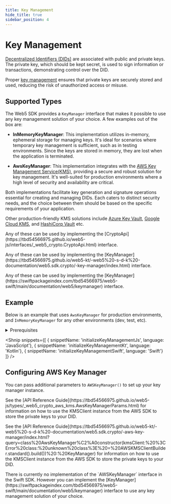 ```yaml
---
title: Key Management
hide_title: true
sidebar_position: 4
---
```


<LanguageSwitcher languages="JavaScript, Kotlin, Swift" />

# Key Management

[Decentralized Identifiers (DIDs)](/decentralized-identifiers/what-are-dids) are associated with public and private keys.
The private key, which should be kept secret, is used to sign information or transactions, demonstrating control over the DID.

Proper [key management](https://en.wikipedia.org/wiki/Key_management) ensures that private keys are securely stored and used, reducing the risk of unauthorized access or misuse.

## Supported Types

The Web5 SDK provides a `KeyManager` interface that makes it possible to use any key management solution of your choice. A few examples out of the box are:

* **InMemoryKeyManager**: This implementation utilizes in-memory, ephemeral storage for managing keys.
It's ideal for scenarios where temporary key management is sufficient, such as in testing environments.
Since the keys are stored in memory, they are lost when the application is terminated.

* **AwsKeyManager**: This implementation integrates with the [AWS Key Management Service(KMS)](https:/.aws.amazon.com/kms/latest/developerguide/overview.html), providing a secure and robust solution for key management.
It's well-suited for production environments where a high level of security and availability are critical.

Both implementations facilitate key generation and signature operations essential for creating and managing DIDs. Each caters to distinct security needs, and the choice between them should be based on the specific requirements of your application.

Other production-friendly KMS solutions include [Azure Key Vault](https://azure.microsoft.com/en-us/products/key-vault), [Google Cloud KMS](https://cloud.google.com/security/products/security-key-management), and [HashiCorp Vault](https://www.hashicorp.com/products/vault) etc.

<LanguageSwitchBlock>
  <div language="JavaScript">
    <p>
Any of these can be used by implementing the [CryptoApi](https://tbd54566975.github.io/web5-js/interfaces/_web5_crypto.CryptoApi.html) interface.
   </p>
  </div>

  <div language="Kotlin">
    <p>
Any of these can be used by implementing the [KeyManager](https://tbd54566975.github.io/web5-kt/-web5%20-s-d-k%20-documentation/web5.sdk.crypto/-key-manager/index.html) interface.
    </p>
  </div>
  <div language="Swift">
    <p>
Any of these can be used by implementing the [KeyManager](https://swiftpackageindex.com/tbd54566975/web5-swift/main/documentation/web5/keymanager) interface.
    </p>
  </div>
</LanguageSwitchBlock>


## Example
Below is an example that uses `AwsKeyManager` for production environments, and `InMemoryKeyManager` for any other environments (dev, test, etc).

<details>
<summary>Prerequisites</summary>

**Install Packages**

<Dependencies languageDependencies={[
  { language: 'javascript', dependencies: ['@web5/dids', '@web5/crypto', '@web5/crypto-aws-kms'] },
  { language: 'maven', dependencies: ['web5-dids', 'web5-crypto', 'web5-keymanager-aws'] },
  { language: 'gradle', dependencies: ['web5-dids', 'web5-crypto', 'web5-keymanager-aws'] },
  { language: 'swift', dependencies: ['Web5']},
]}/>

**Import Classes**

<Shnip snippets={[
    { snippetName: 'importKeyManagementJs', language: 'JavaScript'},
    { snippetName: 'importKeyManagementKt', language: 'Kotlin'},
    { snippetName: 'web5ImportSwift', language: 'Swift'}
]} />

</details>

<Shnip snippets={[
    { snippetName: 'initializeKeyManagementJs', language: 'JavaScript'},
    { snippetName: 'initializeKeyManagementKt', language: 'Kotlin'},
    { snippetName: 'initializeKeyManagementSwift', language: 'Swift'}
]} />

## Configuring AWS Key Manager
You can pass additional parameters to `AWSKeyManager()` to set up your key manager instance.

<LanguageSwitchBlock>
  <div language="JavaScript">
    <p>
        See the [API Reference Guide](https://tbd54566975.github.io/web5-js/types/_web5_crypto_aws_kms.AwsKeyManagerParams.html) for information on how to use the KMSClient instance from the AWS SDK to store the private keys to your DID.
    </p>
  </div>

  <div language="Kotlin">
    <p>
      See the [API Reference Guide](https://tbd54566975.github.io/web5-kt/-web5%20-s-d-k%20-documentation/web5.sdk.crypto/-aws-key-manager/index.html?query=class%20AwsKeyManager%C2%A0constructor(kmsClient:%20%3CError%20class:%20unknown%20class%3E%20=%20AWSKMSClientBuilder.standard().build())%20:%20KeyManager) for information on how to use the KMSClient instance from the AWS SDK to store the private keys to your DID.
    </p>
  </div>
  <div language="Swift">
    <p>
      There is currently no implementation of the `AWSKeyManager` interface in the Swift SDK. However you can implement the [KeyManager](https://swiftpackageindex.com/tbd54566975/web5-swift/main/documentation/web5/keymanager) interface to use any key management solution of your choice.
    </p>
  </div>
</LanguageSwitchBlock>
